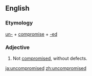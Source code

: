==English==

===Etymology===
[[un-]] + [[compromise]] + [[-ed]]

===Adjective===
{{en-adj}}

# Not [[compromised]], without defects.

[[ja:uncompromised]]
[[zh:uncompromised]]